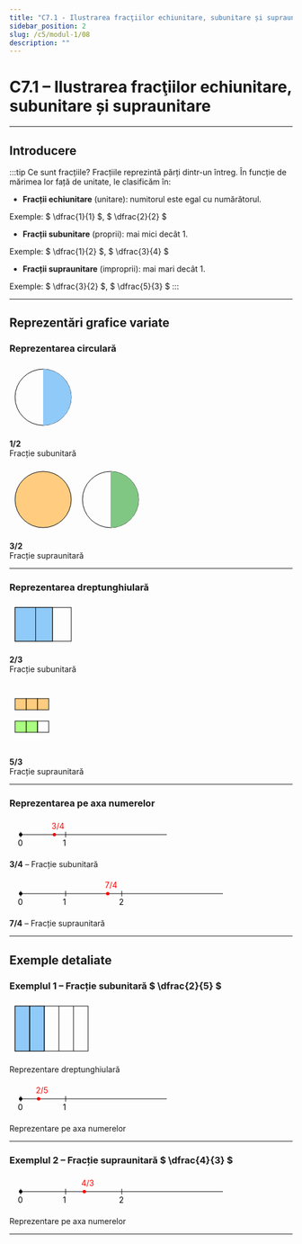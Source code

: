 ```yaml
---
title: "C7.1 - Ilustrarea fracţiilor echiunitare, subunitare și supraunitare"
sidebar_position: 2
slug: /c5/modul-1/08
description: ""
---
```


# C7.1 – Ilustrarea fracţiilor echiunitare, subunitare și supraunitare

---

## Introducere

:::tip Ce sunt fracțiile?
Fracțiile reprezintă părți dintr-un întreg. În funcție de mărimea lor față de unitate, le clasificăm în:

- **Fracții echiunitare** (unitare): numitorul este egal cu numărătorul. 

Exemple: $ \dfrac{1}{1} $, $ \dfrac{2}{2} $

- **Fracții subunitare** (proprii): mai mici decât $1$. 

Exemple: $ \dfrac{1}{2} $, $ \dfrac{3}{4} $

- **Fracții supraunitare** (improprii): mai mari decât $1$. 

Exemple: $ \dfrac{3}{2} $, $ \dfrac{5}{3} $
:::

---

## Reprezentări grafice variate

### Reprezentarea circulară

<div style={{display:'flex',flexDirection:'row',gap:'2rem',flexWrap:'wrap',justifyContent:'center',alignItems:'center'}}>

<div style={{textAlign:'center'}}>
<svg width="120" height="120" viewBox="0 0 120 120">
  <circle cx="60" cy="60" r="50" fill="none" stroke="black" strokeWidth="2"/>
  <path d="M 60 10 A 50 50 0 0 1 60 110 L 60 60 Z" fill="#90caf9"/>
</svg>
<p><strong>1/2</strong><br/>Fracție subunitară</p>
</div>

<div style={{textAlign:'center'}}>
<svg width="240" height="120" viewBox="0 0 240 120">
  <circle cx="60" cy="60" r="50" fill="#ffcc80" stroke="black" strokeWidth="2"/>
  <circle cx="180" cy="60" r="50" fill="none" stroke="black" strokeWidth="2"/>
  <path d="M 180 10 A 50 50 0 0 1 180 110 L 180 60 Z" fill="#81c784"/>
</svg>
<p><strong>3/2</strong><br/>Fracție supraunitară</p>
</div>

</div>

---

### Reprezentarea dreptunghiulară

<div style={{display:'flex',flexDirection:'row',gap:'2rem',flexWrap:'wrap',justifyContent:'center',alignItems:'center'}}>

<div style={{textAlign:'center'}}>
<svg width="120" height="80" viewBox="0 0 120 80">
  <rect x="10" y="10" width="100" height="60" fill="none" stroke="black" strokeWidth="2"/>
  <rect x="10" y="10" width="66.67" height="60" fill="#90caf9" stroke="black" strokeWidth="1"/>
  <line x1="76.67" y1="10" x2="76.67" y2="70" stroke="black" strokeWidth="2"/>
  <line x1="46.67" y1="10" x2="46.67" y2="70" stroke="black" strokeWidth="2"/>
</svg>
<p><strong>2/3</strong><br/>Fracție subunitară</p>
</div>

<div style={{textAlign:'center'}}>
<svg width="80" height="120" viewBox="0 0 80 120">
  <rect x="10" y="30" width="20" height="20" fill="#ffcc80" stroke="black" strokeWidth="1"/>
  <rect x="30" y="30" width="20" height="20" fill="#ffcc80" stroke="black" strokeWidth="1"/>
  <rect x="50" y="30" width="20" height="20" fill="#ffcc80" stroke="black" strokeWidth="1"/>
  <rect x="10" y="70" width="20" height="20" fill="#aaff80" stroke="black" strokeWidth="1"/>
  <rect x="30" y="70" width="20" height="20" fill="#aaff80" stroke="black" strokeWidth="1"/>
  <rect x="50" y="70" width="20" height="20" fill="none" stroke="black" strokeWidth="1"/>
</svg>
<p><strong>5/3</strong><br/>Fracție supraunitară</p>
</div>

</div>

---

### Reprezentarea pe axa numerelor

<div style={{display:'flex',flexDirection:'column',gap:'2rem',alignItems:'center'}}>

<div style={{textAlign:'center'}}>
<svg width="300" height="60" viewBox="0 0 300 60">
  <line x1="20" y1="30" x2="280" y2="30" stroke="black" strokeWidth="2"/>
  <circle cx="20" cy="30" r="3" fill="black"/>
  <line x1="20" y1="25" x2="20" y2="35" stroke="black"/>
  <text x="15" y="50" fontSize="12">0</text>
  <line x1="100" y1="25" x2="100" y2="35" stroke="black"/>
  <text x="95" y="50" fontSize="12">1</text>
  <circle cx="80" cy="30" r="3" fill="red"/>
  <text x="75" y="20" fontSize="12" fill="red">3/4</text>
</svg>
<p><strong>3/4</strong> – Fracție subunitară</p>
</div>

<div style={{textAlign:'center'}}>
<svg width="400" height="60" viewBox="0 0 400 60">
  <line x1="20" y1="30" x2="380" y2="30" stroke="black" strokeWidth="2"/>
  <circle cx="20" cy="30" r="3" fill="black"/>
  <line x1="20" y1="25" x2="20" y2="35" stroke="black"/>
  <text x="15" y="50" fontSize="12">0</text>
  <line x1="100" y1="25" x2="100" y2="35" stroke="black"/>
  <text x="95" y="50" fontSize="12">1</text>
  <line x1="200" y1="25" x2="200" y2="35" stroke="black"/>
  <text x="195" y="50" fontSize="12">2</text>
  <circle cx="175" cy="30" r="3" fill="red"/>
  <text x="170" y="20" fontSize="12" fill="red">7/4</text>
</svg>
<p><strong>7/4</strong> – Fracție supraunitară</p>
</div>

</div>

---

## Exemple detaliate

### Exemplul 1 – Fracție subunitară $ \dfrac{2}{5} $

<div style={{display:'flex',flexDirection:'row',gap:'2rem',flexWrap:'wrap',justifyContent:'center',alignItems:'center'}}>

<div style={{textAlign:'center'}}>
<svg width="150" height="100" viewBox="0 0 150 100">
  <rect x="10" y="10" width="130" height="80" fill="none" stroke="black" strokeWidth="2"/>
  <rect x="10" y="10" width="26" height="80" fill="#90caf9" stroke="black" strokeWidth="1"/>
  <rect x="36" y="10" width="26" height="80" fill="#90caf9" stroke="black" strokeWidth="1"/>
  <line x1="36" y1="10" x2="36" y2="90" stroke="black" strokeWidth="1"/>
  <line x1="62" y1="10" x2="62" y2="90" stroke="black" strokeWidth="1"/>
  <line x1="88" y1="10" x2="88" y2="90" stroke="black" strokeWidth="1"/>
  <line x1="114" y1="10" x2="114" y2="90" stroke="black" strokeWidth="1"/>
</svg>
<p>Reprezentare dreptunghiulară</p>
</div>

<div style={{textAlign:'center'}}>
<svg width="300" height="60" viewBox="0 0 300 60">
  <line x1="20" y1="30" x2="280" y2="30" stroke="black" strokeWidth="2"/>
  <circle cx="20" cy="30" r="3" fill="black"/>
  <line x1="20" y1="25" x2="20" y2="35" stroke="black"/>
  <text x="15" y="50" fontSize="12">0</text>
  <line x1="100" y1="25" x2="100" y2="35" stroke="black"/>
  <text x="95" y="50" fontSize="12">1</text>
  <circle cx="52" cy="30" r="3" fill="red"/>
  <text x="47" y="20" fontSize="12" fill="red">2/5</text>
</svg>
<p>Reprezentare pe axa numerelor</p>
</div>

</div>

---

### Exemplul 2 – Fracție supraunitară $ \dfrac{4}{3} $

<div style={{textAlign:'center'}}>
<svg width="400" height="60" viewBox="0 0 400 60">
  <line x1="20" y1="30" x2="380" y2="30" stroke="black" strokeWidth="2"/>
  <circle cx="20" cy="30" r="3" fill="black"/>
  <line x1="20" y1="25" x2="20" y2="35" stroke="black"/>
  <text x="15" y="50" fontSize="12">0</text>
  <line x1="100" y1="25" x2="100" y2="35" stroke="black"/>
  <text x="95" y="50" fontSize="12">1</text>
  <line x1="200" y1="25" x2="200" y2="35" stroke="black"/>
  <text x="195" y="50" fontSize="12">2</text>
  <circle cx="133.33" cy="30" r="3" fill="red"/>
  <text x="128" y="20" fontSize="12" fill="red">4/3</text>
</svg>
<p>Reprezentare pe axa numerelor</p>
</div>

---
